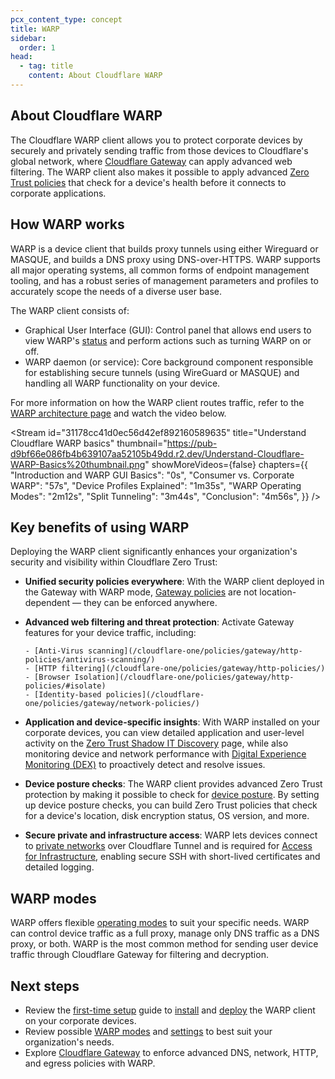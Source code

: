 ```yaml
---
pcx_content_type: concept
title: WARP
sidebar:
  order: 1
head:
  - tag: title
    content: About Cloudflare WARP
---
```



## About Cloudflare WARP

The Cloudflare WARP client allows you to protect corporate devices by securely and privately sending traffic from those devices to Cloudflare's global network, where [Cloudflare Gateway](/cloudflare-one/policies/gateway/) can apply advanced web filtering. The WARP client also makes it possible to apply advanced [Zero Trust policies](/cloudflare-one/identity/devices/) that check for a device's health before it connects to corporate applications.

## How WARP works

WARP is a device client that builds proxy tunnels using either Wireguard or MASQUE, and builds a DNS proxy using DNS-over-HTTPS. WARP supports all major operating systems, all common forms of endpoint management tooling, and has a robust series of management parameters and profiles to accurately scope the needs of a diverse user base.

The WARP client consists of:

- Graphical User Interface (GUI): Control panel that allows end users to view WARP's [status](/cloudflare-one/connections/connect-devices/warp/troubleshooting/connectivity-status/) and perform actions such as turning WARP on or off.
- WARP daemon (or service): Core background component responsible for establishing secure tunnels (using WireGuard or MASQUE) and handling all WARP functionality on your device.

For more information on how the WARP client routes traffic, refer to the [WARP architecture page](/cloudflare-one/connections/connect-devices/warp/configure-warp/route-traffic/warp-architecture/) and watch the video below.

<Stream
	id="31178cc41d0ec56d42ef892160589635"
	title="Understand Cloudflare WARP basics"
	thumbnail="https://pub-d9bf66e086fb4b639107aa52105b49dd.r2.dev/Understand-Cloudflare-WARP-Basics%20thumbnail.png"
	showMoreVideos={false}
	chapters={{
		"Introduction and WARP GUI Basics": "0s",
		"Consumer vs. Corporate WARP": "57s",
		"Device Profiles Explained": "1m35s",
		"WARP Operating Modes": "2m12s",
		"Split Tunneling": "3m44s",
		"Conclusion": "4m56s",
	}}
/>

## Key benefits of using WARP

Deploying the WARP client significantly enhances your organization's security and visibility within Cloudflare Zero Trust:

- **Unified security policies everywhere**: With the WARP client deployed in the Gateway with WARP mode, [Gateway policies](/cloudflare-one/policies/gateway/) are not location-dependent — they can be enforced anywhere.

- **Advanced web filtering and threat protection**: Activate Gateway features for your device traffic, including:

      - [Anti-Virus scanning](/cloudflare-one/policies/gateway/http-policies/antivirus-scanning/)
      - [HTTP filtering](/cloudflare-one/policies/gateway/http-policies/)
      - [Browser Isolation](/cloudflare-one/policies/gateway/http-policies/#isolate)
      - [Identity-based policies](/cloudflare-one/policies/gateway/network-policies/)

- **Application and device-specific insights**: With WARP installed on your corporate devices, you can view detailed application and user-level activity on the [Zero Trust Shadow IT Discovery](/cloudflare-one/insights/analytics/shadow-it-discovery/) page, while also monitoring device and network performance with [Digital Experience Monitoring (DEX)](/cloudflare-one/insights/dex/) to proactively detect and resolve issues.

- **Device posture checks**: The WARP client provides advanced Zero Trust protection by making it possible to check for [device posture](/cloudflare-one/identity/devices/). By setting up device posture checks, you can build Zero Trust policies that check for a device's location, disk encryption status, OS version, and more.

- **Secure private and infrastructure access**: WARP lets devices connect to [private networks](/cloudflare-one/connections/connect-networks/private-net/cloudflared/) over Cloudflare Tunnel and is required for [Access for Infrastructure](/cloudflare-one/connections/connect-networks/use-cases/ssh/ssh-infrastructure-access/), enabling secure SSH with short-lived certificates and detailed logging.

## WARP modes

WARP offers flexible [operating modes](/cloudflare-one/connections/connect-devices/warp/configure-warp/warp-modes/) to suit your specific needs. WARP can control device traffic as a full proxy, manage only DNS traffic as a DNS proxy, or both. WARP is the most common method for sending user device traffic through Cloudflare Gateway for filtering and decryption.

## Next steps

- Review the [first-time setup](/cloudflare-one/connections/connect-devices/warp/set-up-warp/) guide to [install](/cloudflare-one/connections/connect-devices/warp/download-warp/) and [deploy](/cloudflare-one/connections/connect-devices/warp/deployment/) the WARP client on your corporate devices.
- Review possible [WARP modes](/cloudflare-one/connections/connect-devices/warp/configure-warp/warp-modes/) and [settings](/cloudflare-one/connections/connect-devices/warp/configure-warp/warp-settings/) to best suit your organization's needs.
- Explore [Cloudflare Gateway](/cloudflare-one/policies/gateway/) to enforce advanced DNS, network, HTTP, and egress policies with WARP.
